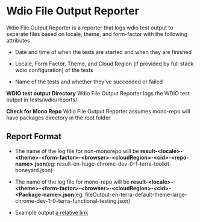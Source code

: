 # Wdio File Output Reporter

Wdio File Output Reporter is a reporter that logs wdio test output to separate files based on locale, theme, and form-factor with the following attributes

- Date and time of when the tests are started and when they are finished

- Locale, Form Factor, Theme, and Cloud Region (if provided by full stack wdio configuration) of the tests

- Name of the tests and whether they've succeeded or failed

**WDIO test output Directory**
Wdio File Output Reporter logs the WDIO test output in tests/wdio/reports/

**Check for Mono Repo**
Wdio File Output Reporter assumes mono-repo will have packages directory in the root folder

## Report Format

- The name of the log file for non-monorepo will be **result-\<locale>-\<theme>-\<form-factor>-\<browser>-\<cloudRegion>-\<cid>-\<repo-name>.json**(eg: result-en-huge-chrome-dev-0-1-terra-toolkit-boneyard.json)

- The name of the log file for mono-repo will be **result-\<locale>-\<theme>-\<form-factor>-\<browser>-\<cloudRegion>-\<cid>-\<Package-name>.json**(eg: fileOutput-en-terra-default-theme-large-chrome-dev-1-0-terra-functional-testing.json)

- Example output  [a relative link](fileOutput-reporter-sample-result.json)